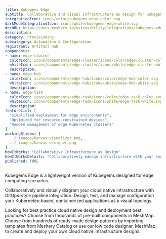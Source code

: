 ```yaml
---
title: Kubegems Edge
subtitle: Collaborative and visual infrastructure as design for Kubegems Edge
integrationIcon: icons/color/kubegems-edge-color.svg
darkModeIntegrationIcon: icons/white/kubegems-edge-white.svg
docURL: https://docs.meshery.io/extensibility/integrations/kubegems-edge
description: 
category: Provisioning
subcategory: Automation & Configuration
registrant: Artifact Hub
components: 
- name: edge-cluster
  colorIcon: icons/components/edge-cluster/icons/color/edge-cluster-color.svg
  whiteIcon: icons/components/edge-cluster/icons/white/edge-cluster-white.svg
  description: 
- name: edge-hub
  colorIcon: icons/components/edge-hub/icons/color/edge-hub-color.svg
  whiteIcon: icons/components/edge-hub/icons/white/edge-hub-white.svg
  description: 
- name: edge-task
  colorIcon: icons/components/edge-task/icons/color/edge-task-color.svg
  whiteIcon: icons/components/edge-task/icons/white/edge-task-white.svg
  description: 
featureList: [
  "Simplified deployment for edge environments",
  "Optimized for resource-constrained devices",
  "Remote management of edge Kubernetes clusters"
]
workingSlides: [
  ../_images/kanvas-visualizer.png,
  ../_images/kanvas-designer.png
]
howItWorks: "Collaborative Infrastructure as Design"
howItWorksDetails: "Collaboratively manage infrastructure with your coworkers synchronously sharing the same designs."
published: TRUE
---
```

<p>
Kubegems Edge is a lightweight version of Kubegems designed for edge computing scenarios.
</p>
<p>
    Collaboratively and visually diagram your cloud native infrastructure with GitOps-style pipeline integration. Design, test, and manage configuration your Kubernetes-based, containerized applications as a visual topology.
</p>
<p>
    Looking for best practice cloud native design and deployment best practices? Choose from thousands of pre-built components in MeshMap. Choose from hundreds of ready-made design patterns by importing templates from Meshery Catalog or use our low code designer, MeshMap, to create and deploy your own cloud native infrastructure designs.
</p>
